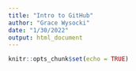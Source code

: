 ```yaml
---
title: "Intro to GitHub"
author: "Grace Wysocki"
date: "1/30/2022"
output: html_document
---
```


```r
knitr::opts_chunk$set(echo = TRUE)
```

